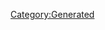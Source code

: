 {{Texts/Music
 |ID=22
 |MusicName=一度だけの恋なら
 |OfficialName=一度だけの恋なら
 |VocalName=ワルキューレ　美雲ΔJUNNA フレイアΔ鈴木みのり カナメΔ安野希世乃 レイナΔ東山奈央 マキナΔ西田望見
 |VocalNameLF=ワルキューレ　美雲ΔJUNNA　フレイアΔ鈴木みのり<br/>カナメΔ安野希世乃　レイナΔ東山奈央　マキナΔ西田望見
 |Description=作品：マクロスΔ<br/><br/>歌手：ワルキューレ<br/>　　　美雲ΔJUNNA　フレイアΔ鈴木みのり<br/>　　　カナメΔ安野希世乃　レイナΔ東山奈央<br/>　　　マキナΔ西田望見<br/><br/>作詞：唐沢美帆、加藤裕介<br/>作曲：加藤裕介
 |BuyURL=https://recochoku.jp/song/S1003285196/
 |StoryDesc=ワルキューレに憧れて、故郷を飛び出したフレイア。<br/><br/>見事に夢を叶え、ワルキューレのメンバーとして<br/>ヴァール症候群から多くの人を救う立場となった少女は、<br/>ただ歌うことが好きだからという気持ちだけではなく、<br/>いつしか歌うことの意味を考え始める。
 |StoryTitle=「私は、好きな歌を歌いたい！」
 |BannerId=4
 |AnmStoreURL=https://anime.dmkt-sp.jp/animestore/ci_pc?workId=20867
}}
[[Category:Generated]]
